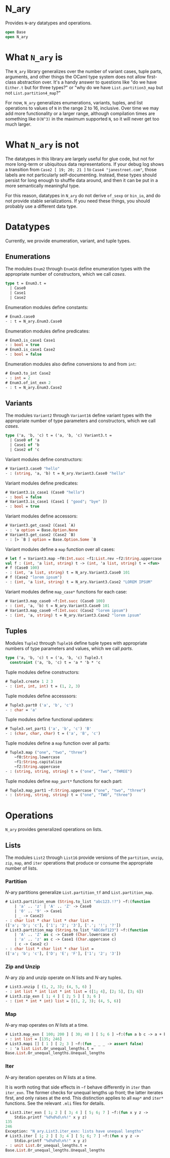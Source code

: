 N_ary
=====

Provides `N`-ary datatypes and operations.

```ocaml
open Base
open N_ary
```

# What `N_ary` is

The `N_ary` library generalizes over the number of variant cases,
tuple parts, arguments, and other things the OCaml type system does
not allow first-class abstraction over. It's a handy answer to
questions like "do we have `Either.t` but for three types?" or "why
do we have `List.partition3_map` but not `List.partition4_map`?"

For now, `N_ary` generalizes enumerations, variants, tuples, and list
operations to values of `N` in the range 2 to 16, inclusive. Over time
we may add more functionality or a larger range, although compilation
times are something like `O(N^3)` in the maximum supported `N`, so it
will never get too much larger.

# What `N_ary` is not

The datatypes in this library are largely useful for glue code, but
not for more long-term or ubiquitous data representations. If your
debug log shows a transition from `Case2 [ 19; 20; 21 ]` to `Case4
"janestreet.com"`, those labels are not particularly self-documenting.
Instead, these types should persist for long enough to shuffle data
around, and then it can be put in a more semantically meaningful type.

For this reason, datatypes in `N_ary` do not derive `of_sexp` or
`bin_io`, and do not provide stable serializations. If you need these
things, you should probably use a different data type.

# Datatypes

Currently, we provide enumeration, variant, and tuple types.

## Enumerations

The modules `Enum2` through `Enum16` define enumeration types with
the appropriate number of constructors, which we call _cases_.

```ocaml
type t = Enum3.t =
  | Case0
  | Case1
  | Case2
```

Enumeration modules define constants:

```ocaml
# Enum3.case0
- : t = N_ary.Enum3.Case0
```

Enumeration modules define predicates:

```ocaml
# Enum3.is_case1 Case1
- : bool = true
# Enum3.is_case1 Case2
- : bool = false
```

Enumeration modules also define conversions to and from `int`:

```ocaml
# Enum3.to_int Case2
- : int = 2
# Enum3.of_int_exn 2
- : t = N_ary.Enum3.Case2
```

## Variants

The modules `Variant2` through `Variant16` define variant types with
the appropriate number of type parameters and constructors, which we
call _cases_.

```ocaml
type ('a, 'b, 'c) t = ('a, 'b, 'c) Variant3.t =
  | Case0 of 'a
  | Case1 of 'b
  | Case2 of 'c
```

Variant modules define constructors:

```ocaml
# Variant3.case0 "hello"
- : (string, 'a, 'b) t = N_ary.Variant3.Case0 "hello"
```

Variant modules define predicates:

```ocaml
# Variant3.is_case1 (Case0 "hello")
- : bool = false
# Variant3.is_case1 (Case1 [ "good"; "bye" ])
- : bool = true
```

Variant modules define accessors:

```ocaml
# Variant3.get_case2 (Case1 `A)
- : 'a option = Base.Option.None
# Variant3.get_case2 (Case2 `B)
- : [> `B ] option = Base.Option.Some `B
```

Variant modules define a `map` function over all cases:

```ocaml
# let f = Variant3.map ~f0:Int.succ ~f1:List.rev ~f2:String.uppercase
val f : (int, 'a list, string) t -> (int, 'a list, string) t = <fun>
# f (Case0 100)
- : (int, 'a list, string) t = N_ary.Variant3.Case0 101
# f (Case2 "lorem ipsum")
- : (int, 'a list, string) t = N_ary.Variant3.Case2 "LOREM IPSUM"
```

Variant modules define `map_case*` functions for each case:

```ocaml
# Variant3.map_case0 ~f:Int.succ (Case0 100)
- : (int, 'a, 'b) t = N_ary.Variant3.Case0 101
# Variant3.map_case0 ~f:Int.succ (Case2 "lorem ipsum")
- : (int, 'a, string) t = N_ary.Variant3.Case2 "lorem ipsum"
```

## Tuples

Modules `Tuple2` through `Tuple16` define tuple types with appropriate
numbers of type parameters and values, which we call _parts_.

```ocaml
type ('a, 'b, 'c) t = ('a, 'b, 'c) Tuple3.t
  constraint ('a, 'b, 'c) t = 'a * 'b * 'c
```

Tuple modules define constructors:

```ocaml
# Tuple3.create 1 2 3
- : (int, int, int) t = (1, 2, 3)
```

Tuple modules define accesssors:

```ocaml
# Tuple3.part0 ('a', 'b', 'c')
- : char = 'a'
```

Tuple modules define functional updaters:

```ocaml
# Tuple3.set_part1 ('a', 'b', 'c') 'B'
- : (char, char, char) t = ('a', 'B', 'c')
```

Tuple modules define a `map` function over all parts:

```ocaml
# Tuple3.map ("one", "two", "three")
    ~f0:String.lowercase
    ~f1:String.capitalize
    ~f2:String.uppercase
- : (string, string, string) t = ("one", "Two", "THREE")
```

Tuple modules define `map_part*` functions for each part:

```ocaml
# Tuple3.map_part1 ~f:String.uppercase ("one", "two", "three")
- : (string, string, string) t = ("one", "TWO", "three")
```

# Operations

`N_ary` provides generalized operations on lists.

## Lists

The modules `List2` through `List16` provide versions of the
`partition`, `unzip`, `zip`, `map`, and `iter` operations that produce
or consume the appropriate number of lists.

### Partition

_N_-ary partitions generalize `List.partition_tf` and `List.partition_map`.

```ocaml
# List3.partition_enum (String.to_list "abc123.!?") ~f:(function
    | 'a' .. 'z' | 'A' .. 'Z' -> Case0
    | '0' .. '9' -> Case1
    | _ -> Case2)
- : char list * char list * char list =
(['a'; 'b'; 'c'], ['1'; '2'; '3'], ['.'; '!'; '?'])
# List3.partition_map (String.to_list "ABCdef123") ~f:(function
    | 'A' .. 'Z' as c -> Case0 (Char.lowercase c)
    | 'a' .. 'z' as c -> Case1 (Char.uppercase c)
    | c -> Case2 c)
- : char list * char list * char list =
(['a'; 'b'; 'c'], ['D'; 'E'; 'F'], ['1'; '2'; '3'])
```

### Zip and Unzip

_N_-ary zip and unzip operate on _N_ lists and _N_-ary tuples.

```ocaml
# List3.unzip [ (1, 2, 3); (4, 5, 6) ]
- : int list * int list * int list = ([1; 4], [2; 5], [3; 6])
# List3.zip_exn [ 1; 4 ] [ 2; 5 ] [ 3; 6 ]
- : (int * int * int) list = [(1, 2, 3); (4, 5, 6)]
```

### Map

_N_-ary map operates on _N_ lists at a time.

```ocaml
# List3.map_exn [ 100; 200 ] [ 30; 40 ] [ 5; 6 ] ~f:(fun a b c -> a + b + c)
- : int list = [135; 246]
# List3.mapi [] [ 1 ] [ 2; 3 ] ~f:(fun _ _ _ -> assert false)
- : 'a list List.Or_unequal_lengths.t =
Base.List.Or_unequal_lengths.Unequal_lengths
```

### Iter

_N_-ary iteration operates on _N_ lists at a time.

It is worth noting that side effects in `~f` behave differently in
`iter` than `iter_exn`. The former checks for unequal lengths up front;
the latter iterates first, and only raises at the end. This distinction
applies to all `map*` and `iter*` functions. See the relevant `.mli` files
for details.

```ocaml
# List3.iter_exn [ 1; 2 ] [ 3; 4 ] [ 5; 6; 7 ] ~f:(fun x y z ->
    Stdio.printf "%d%d%d\n%!" x y z)
135
246
Exception: "N_ary.List3.iter_exn: lists have unequal lengths"
# List3.iter [ 1; 2 ] [ 3; 4 ] [ 5; 6; 7 ] ~f:(fun x y z ->
    Stdio.printf "%d%d%d\n%!" x y z)
- : unit List.Or_unequal_lengths.t =
Base.List.Or_unequal_lengths.Unequal_lengths
```

